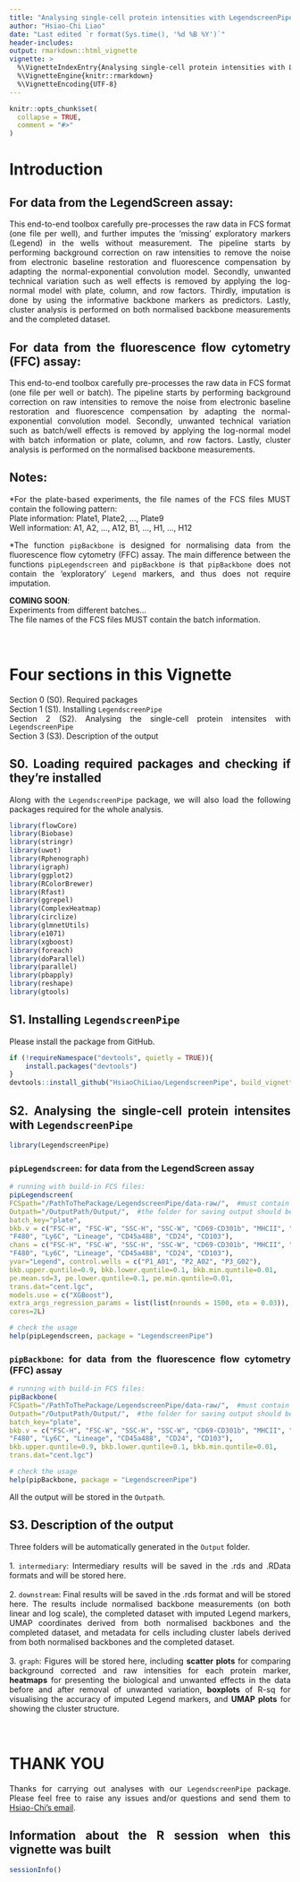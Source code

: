 ```yaml
---
title: "Analysing single-cell protein intensities with LegendscreenPipe (Beta-version)"
author: "Hsiao-Chi Liao"
date: "Last edited `r format(Sys.time(), '%d %B %Y')`"
header-includes:
output: rmarkdown::html_vignette
vignette: >
  %\VignetteIndexEntry{Analysing single-cell protein intensities with LegendscreenPipe (Beta-version)}
  %\VignetteEngine{knitr::rmarkdown}
  %\VignetteEncoding{UTF-8}
---
```


<style>
body {
text-align: justify}
</style>

```r
knitr::opts_chunk$set(
  collapse = TRUE,
  comment = "#>"
)
```

# Introduction
## For data from the LegendScreen assay:
This end-to-end toolbox carefully pre-processes the raw data in FCS format (one file per well), and further imputes the ‘missing’ exploratory markers (Legend) in the wells without measurement. The pipeline starts by performing background correction on raw intensities to remove the noise from electronic baseline restoration and fluorescence compensation by adapting the normal-exponential convolution model. Secondly, unwanted technical variation such as well effects is removed by applying the log-normal model with plate, column, and row factors. Thirdly, imputation is done by using the informative backbone markers as predictors. Lastly, cluster analysis is performed on both normalised backbone measurements and the completed dataset.

## For data from the fluorescence flow cytometry (FFC) assay:
This end-to-end toolbox carefully pre-processes the raw data in FCS format (one file per well or batch). The pipeline starts by performing background correction on raw intensities to remove the noise from electronic baseline restoration and fluorescence compensation by adapting the normal-exponential convolution model. Secondly, unwanted technical variation such as batch/well effects is removed by applying the log-normal model with batch information or plate, column, and row factors. Lastly, cluster analysis is performed on the normalised backbone measurements.

## Notes:
*For the plate-based experiments, the file names of the FCS files MUST contain the following pattern:
<br>
Plate information: Plate1, Plate2, ..., Plate9
<br>
Well information: A1, A2, ..., A12, B1, ..., H1, ..., H12

*The function `pipBackbone` is designed for normalising data from the fluorescence flow cytometry (FFC) assay. The main difference between the functions `pipLegendscreen` and `pipBackbone` is that `pipBackbone` does not contain the 'exploratory' `Legend` markers, and thus does not require imputation.

**COMING SOON**: 
<br>
Experiments from different batches...
<br>
The file names of the FCS files MUST contain the batch information.
<br>
<br>
<br>

# Four sections in this Vignette
Section 0 (S0). Required packages 
<br>
Section 1 (S1). Installing `LegendscreenPipe` 
<br>
Section 2 (S2). Analysing the single-cell protein intensites with `LegendscreenPipe`
<br>
Section 3 (S3). Description of the output

## S0. Loading required packages and checking if they're installed
Along with the `LegendscreenPipe` package, we will also load the following packages required for the whole analysis.
```r
library(flowCore)
library(Biobase)
library(stringr)
library(uwot)
library(Rphenograph)
library(igraph)
library(ggplot2)
library(RColorBrewer)
library(Rfast)
library(ggrepel)
library(ComplexHeatmap)
library(circlize)
library(glmnetUtils)
library(e1071)
library(xgboost)
library(foreach)
library(doParallel)
library(parallel)
library(pbapply)
library(reshape)
library(gtools)
```

## S1. Installing `LegendscreenPipe` 
Please install the package from GitHub.
```r
if (!requireNamespace("devtools", quietly = TRUE)){
    install.packages("devtools")
}
devtools::install_github("HsiaoChiLiao/LegendscreenPipe", build_vignettes=FALSE)
```

## S2. Analysing the single-cell protein intensites with `LegendscreenPipe`
```r
library(LegendscreenPipe)
```

### `pipLegendscreen`: for data from the LegendScreen assay
```r
# running with build-in FCS files:
pipLegendscreen(
FCSpath="/PathToThePackage/LegendscreenPipe/data-raw/",  #must contain 'LegendscreenPipe/data-raw'
Outpath="/OutputPath/Output/",  #the folder for saving output should be named 'Output'
batch_key="plate",
bkb.v = c("FSC-H", "FSC-W", "SSC-H", "SSC-W", "CD69-CD301b", "MHCII", "CD4", "CD44", "CD8", "CD11c", "CD11b",
"F480", "Ly6C", "Lineage", "CD45a488", "CD24", "CD103"), 
chans = c("FSC-H", "FSC-W", "SSC-H", "SSC-W", "CD69-CD301b", "MHCII", "CD4", "CD44", "CD8", "CD11c", "CD11b",
"F480", "Ly6C", "Lineage", "CD45a488", "CD24", "CD103"), 
yvar="Legend", control.wells = c("P1_A01", "P2_A02", "P3_G02"), 
bkb.upper.quntile=0.9, bkb.lower.quntile=0.1, bkb.min.quntile=0.01, 
pe.mean.sd=3, pe.lower.quntile=0.1, pe.min.quntile=0.01,
trans.dat="cent.lgc", 
models.use = c("XGBoost"),
extra_args_regression_params = list(list(nrounds = 1500, eta = 0.03)),
cores=2L)

# check the usage
help(pipLegendscreen, package = "LegendscreenPipe")
```

### `pipBackbone`: for data from the fluorescence flow cytometry (FFC) assay
```r
# running with build-in FCS files:
pipBackbone(
FCSpath="/PathToThePackage/LegendscreenPipe/data-raw/",  #must contain 'LegendscreenPipe/data-raw'
Outpath="/OutputPath/Output/",  #the folder for saving output should be named 'Output'
batch_key="plate",
bkb.v = c("FSC-H", "FSC-W", "SSC-H", "SSC-W", "CD69-CD301b", "MHCII", "CD4", "CD44", "CD8", "CD11c", "CD11b",
"F480", "Ly6C", "Lineage", "CD45a488", "CD24", "CD103"), 
bkb.upper.quntile=0.9, bkb.lower.quntile=0.1, bkb.min.quntile=0.01, 
trans.dat="cent.lgc")

# check the usage
help(pipBackbone, package = "LegendscreenPipe")
```

All the output will be stored in the `Outpath`.


## S3. Description of the output
Three folders will be automatically generated in the `Output` folder.
<br>
<br>
1. `intermediary`: Intermediary results will be saved in the .rds and .RData formats and will be stored here.
<br>
<br>
2. `downstream`: Final results will be saved in the .rds format and will be stored here. The results include normalised backbone measurements (on both linear and log scale), the completed dataset with imputed Legend markers, UMAP coordinates derived from both normalised backbones and the completed dataset, and metadata for cells including cluster labels derived from both normalised backbones and the completed dataset.
<br>
<br>
3. `graph`: Figures will be stored here, including **scatter plots** for comparing background corrected and raw intensities for each protein marker, **heatmaps** for presenting the biological and unwanted effects in the data before and after removal of unwanted variation, **boxplots** of R-sq for visualising the accuracy of imputed Legend markers, and **UMAP plots** for showing the cluster structure.
<br>
<br>
<br>

# THANK YOU
Thanks for carrying out analyses with our `LegendscreenPipe` package. Please feel free to raise any issues and/or questions and send them to [Hsiao-Chi's email](hsiaochi.liao@student.unimelb.edu.au).


## Information about the R session when this vignette was built
```r
sessionInfo()
```